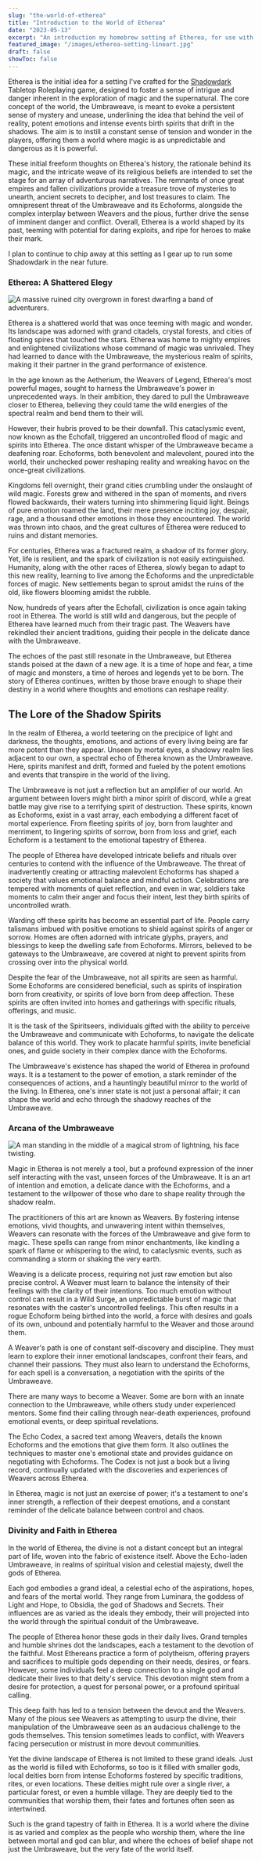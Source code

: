 ```yaml
---
slug: "the-world-of-etherea"
title: "Introduction to the World of Etherea"
date: "2023-05-13"
excerpt: "An introduction my homebrew setting of Etherea, for use with the Shadowdark RPG."
featured_image: "/images/etherea-setting-lineart.jpg"
draft: false
showToc: false
---
```


Etherea is the initial idea for a setting I've crafted for the [Shadowdark](https://www.thearcanelibrary.com/pages/shadowdark) Tabletop Roleplaying game, designed to foster a sense of intrigue and danger inherent in the exploration of magic and the supernatural. The core concept of the world, the Umbraweave, is meant to evoke a persistent sense of mystery and unease, underlining the idea that behind the veil of reality, potent emotions and intense events birth spirits that drift in the shadows. The aim is to instill a constant sense of tension and wonder in the players, offering them a world where magic is as unpredictable and dangerous as it is powerful.

These initial freeform thoughts on Etherea's history, the rationale behind its magic, and the intricate weave of its religious beliefs are intended to set the stage for an array of adventurous narratives. The remnants of once great empires and fallen civilizations provide a treasure trove of mysteries to unearth, ancient secrets to decipher, and lost treasures to claim. The omnipresent threat of the Umbraweave and its Echoforms, alongside the complex interplay between Weavers and the pious, further drive the sense of imminent danger and conflict. Overall, Etherea is a world shaped by its past, teeming with potential for daring exploits, and ripe for heroes to make their mark.

I plan to continue to chip away at this setting as I gear up to run some Shadowdark in the near future.

### Etherea: A Shattered Elegy

![A massive ruined city overgrown in forest dwarfing a band of adventurers.](/images/etherea-setting-lineart.jpg)

Etherea is a shattered world that was once teeming with magic and wonder. Its landscape was adorned with grand citadels, crystal forests, and cities of floating spires that touched the stars. Etherea was home to mighty empires and enlightened civilizations whose command of magic was unrivaled. They had learned to dance with the Umbraweave, the mysterious realm of spirits, making it their partner in the grand performance of existence.

In the age known as the Aetherium, the Weavers of Legend, Etherea's most powerful mages, sought to harness the Umbraweave's power in unprecedented ways. In their ambition, they dared to pull the Umbraweave closer to Etherea, believing they could tame the wild energies of the spectral realm and bend them to their will.

However, their hubris proved to be their downfall. This cataclysmic event, now known as the Echofall, triggered an uncontrolled flood of magic and spirits into Etherea. The once distant whisper of the Umbraweave became a deafening roar. Echoforms, both benevolent and malevolent, poured into the world, their unchecked power reshaping reality and wreaking havoc on the once-great civilizations.

Kingdoms fell overnight, their grand cities crumbling under the onslaught of wild magic. Forests grew and withered in the span of moments, and rivers flowed backwards, their waters turning into shimmering liquid light. Beings of pure emotion roamed the land, their mere presence inciting joy, despair, rage, and a thousand other emotions in those they encountered. The world was thrown into chaos, and the great cultures of Etherea were reduced to ruins and distant memories.

For centuries, Etherea was a fractured realm, a shadow of its former glory. Yet, life is resilient, and the spark of civilization is not easily extinguished. Humanity, along with the other races of Etherea, slowly began to adapt to this new reality, learning to live among the Echoforms and the unpredictable forces of magic. New settlements began to sprout amidst the ruins of the old, like flowers blooming amidst the rubble.

Now, hundreds of years after the Echofall, civilization is once again taking root in Etherea. The world is still wild and dangerous, but the people of Etherea have learned much from their tragic past. The Weavers have rekindled their ancient traditions, guiding their people in the delicate dance with the Umbraweave.

The echoes of the past still resonate in the Umbraweave, but Etherea stands poised at the dawn of a new age. It is a time of hope and fear, a time of magic and monsters, a time of heroes and legends yet to be born. The story of Etherea continues, written by those brave enough to shape their destiny in a world where thoughts and emotions can reshape reality.

## The Lore of the Shadow Spirits

In the realm of Etherea, a world teetering on the precipice of light and darkness, the thoughts, emotions, and actions of every living being are far more potent than they appear. Unseen by mortal eyes, a shadowy realm lies adjacent to our own, a spectral echo of Etherea known as the Umbraweave. Here, spirits manifest and drift, formed and fueled by the potent emotions and events that transpire in the world of the living.

The Umbraweave is not just a reflection but an amplifier of our world. An argument between lovers might birth a minor spirit of discord, while a great battle may give rise to a terrifying spirit of destruction. These spirits, known as Echoforms, exist in a vast array, each embodying a different facet of mortal experience. From fleeting spirits of joy, born from laughter and merriment, to lingering spirits of sorrow, born from loss and grief, each Echoform is a testament to the emotional tapestry of Etherea.

The people of Etherea have developed intricate beliefs and rituals over centuries to contend with the influence of the Umbraweave. The threat of inadvertently creating or attracting malevolent Echoforms has shaped a society that values emotional balance and mindful action. Celebrations are tempered with moments of quiet reflection, and even in war, soldiers take moments to calm their anger and focus their intent, lest they birth spirits of uncontrolled wrath.

Warding off these spirits has become an essential part of life. People carry talismans imbued with positive emotions to shield against spirits of anger or sorrow. Homes are often adorned with intricate glyphs, prayers, and blessings to keep the dwelling safe from Echoforms. Mirrors, believed to be gateways to the Umbraweave, are covered at night to prevent spirits from crossing over into the physical world.

Despite the fear of the Umbraweave, not all spirits are seen as harmful. Some Echoforms are considered beneficial, such as spirits of inspiration born from creativity, or spirits of love born from deep affection. These spirits are often invited into homes and gatherings with specific rituals, offerings, and music.

It is the task of the Spiritseers, individuals gifted with the ability to perceive the Umbraweave and communicate with Echoforms, to navigate the delicate balance of this world. They work to placate harmful spirits, invite beneficial ones, and guide society in their complex dance with the Echoforms.

The Umbraweave's existence has shaped the world of Etherea in profound ways. It is a testament to the power of emotion, a stark reminder of the consequences of actions, and a hauntingly beautiful mirror to the world of the living. In Etherea, one's inner state is not just a personal affair; it can shape the world and echo through the shadowy reaches of the Umbraweave.

### Arcana of the Umbraweave

![A man standing in the middle of a magical strom of lightning, his face twisting.](/images/etherea-magic-lineart.jpg)


Magic in Etherea is not merely a tool, but a profound expression of the inner self interacting with the vast, unseen forces of the Umbraweave. It is an art of intention and emotion, a delicate dance with the Echoforms, and a testament to the willpower of those who dare to shape reality through the shadow realm.

The practitioners of this art are known as Weavers. By fostering intense emotions, vivid thoughts, and unwavering intent within themselves, Weavers can resonate with the forces of the Umbraweave and give form to magic. These spells can range from minor enchantments, like kindling a spark of flame or whispering to the wind, to cataclysmic events, such as commanding a storm or shaking the very earth.

Weaving is a delicate process, requiring not just raw emotion but also precise control. A Weaver must learn to balance the intensity of their feelings with the clarity of their intentions. Too much emotion without control can result in a Wild Surge, an unpredictable burst of magic that resonates with the caster's uncontrolled feelings. This often results in a rogue Echoform being birthed into the world, a force with desires and goals of its own, unbound and potentially harmful to the Weaver and those around them.

A Weaver's path is one of constant self-discovery and discipline. They must learn to explore their inner emotional landscapes, confront their fears, and channel their passions. They must also learn to understand the Echoforms, for each spell is a conversation, a negotiation with the spirits of the Umbraweave.

There are many ways to become a Weaver. Some are born with an innate connection to the Umbraweave, while others study under experienced mentors. Some find their calling through near-death experiences, profound emotional events, or deep spiritual revelations.

The Echo Codex, a sacred text among Weavers, details the known Echoforms and the emotions that give them form. It also outlines the techniques to master one's emotional state and provides guidance on negotiating with Echoforms. The Codex is not just a book but a living record, continually updated with the discoveries and experiences of Weavers across Etherea.

In Etherea, magic is not just an exercise of power; it's a testament to one's inner strength, a reflection of their deepest emotions, and a constant reminder of the delicate balance between control and chaos.

### Divinity and Faith in Etherea

In the world of Etherea, the divine is not a distant concept but an integral part of life, woven into the fabric of existence itself. Above the Echo-laden Umbraweave, in realms of spiritual vision and celestial majesty, dwell the gods of Etherea.

Each god embodies a grand ideal, a celestial echo of the aspirations, hopes, and fears of the mortal world. They range from Luminara, the goddess of Light and Hope, to Obsidia, the god of Shadows and Secrets. Their influences are as varied as the ideals they embody, their will projected into the world through the spiritual conduit of the Umbraweave.

The people of Etherea honor these gods in their daily lives. Grand temples and humble shrines dot the landscapes, each a testament to the devotion of the faithful. Most Ethereans practice a form of polytheism, offering prayers and sacrifices to multiple gods depending on their needs, desires, or fears. However, some individuals feel a deep connection to a single god and dedicate their lives to that deity's service. This devotion might stem from a desire for protection, a quest for personal power, or a profound spiritual calling.

This deep faith has led to a tension between the devout and the Weavers. Many of the pious see Weavers as attempting to usurp the divine, their manipulation of the Umbraweave seen as an audacious challenge to the gods themselves. This tension sometimes leads to conflict, with Weavers facing persecution or mistrust in more devout communities.

Yet the divine landscape of Etherea is not limited to these grand ideals. Just as the world is filled with Echoforms, so too is it filled with smaller gods, local deities born from intense Echoforms fostered by specific traditions, rites, or even locations. These deities might rule over a single river, a particular forest, or even a humble village. They are deeply tied to the communities that worship them, their fates and fortunes often seen as intertwined.

Such is the grand tapestry of faith in Etherea. It is a world where the divine is as varied and complex as the people who worship them, where the line between mortal and god can blur, and where the echoes of belief shape not just the Umbraweave, but the very fate of the world itself.